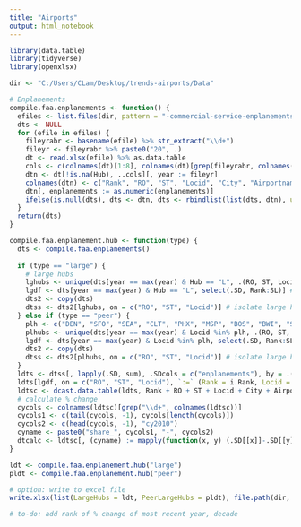 ```yaml
---
title: "Airports"
output: html_notebook
---
```



```r
library(data.table)
library(tidyverse)
library(openxlsx)

dir <- "C:/Users/CLam/Desktop/trends-airports/Data"

# Enplanements
compile.faa.enplanements <- function() {
  efiles <- list.files(dir, pattern = "-commercial-service-enplanements.xlsx", full.names = T)
  dts <- NULL
  for (efile in efiles) {
    fileyrabr <- basename(efile) %>% str_extract("\\d+")
    fileyr <- fileyrabr %>% paste0("20", .)
    dt <- read.xlsx(efile) %>% as.data.table
    cols <- c(colnames(dt)[1:8], colnames(dt)[grep(fileyrabr, colnames(dt))])
    dtn <- dt[!is.na(Hub), ..cols][, year := fileyr]
    colnames(dtn) <- c("Rank", "RO", "ST", "Locid", "City", "Airportname", "SL", "Hub", "enplanements", "year")
    dtn[, enplanements := as.numeric(enplanements)]
    ifelse(is.null(dts), dts <- dtn, dts <- rbindlist(list(dts, dtn), use.names = T))
  }
  return(dts)
}

compile.faa.enplanement.hub <- function(type) {
  dts <- compile.faa.enplanements()
  
  if (type == "large") {
    # large hubs
    lghubs <- unique(dts[year == max(year) & Hub == "L", .(RO, ST, Locid)]) # current large hubs data table
    lgdf <- dts[year == max(year) & Hub == "L", select(.SD, Rank:SL)] # current large hub 'template' You can use dplyr methods within data.table!
    dts2 <- copy(dts)
    dtss <- dts2[lghubs, on = c("RO", "ST", "Locid")] # isolate large hubs data
  } else if (type == "peer") {
    plh <- c("DEN", "SFO", "SEA", "CLT", "PHX", "MSP", "BOS", "BWI", "SAN", "TPA", "PDX") # Locid
    plhubs <- unique(dts[year == max(year) & Locid %in% plh, .(RO, ST, Locid)]) # peer large hubs data table
    lgdf <- dts[year == max(year) & Locid %in% plh, select(.SD, Rank:SL)] # current large hub 'template' You can use dplyr methods within data.table!
    dts2 <- copy(dts)
    dtss <- dts2[plhubs, on = c("RO", "ST", "Locid")] # isolate large hubs data
  }
  ldts <- dtss[, lapply(.SD, sum), .SDcols = c("enplanements"), by = .(RO, ST, Locid, year)] # reconcile data
  ldts[lgdf, on = c("RO", "ST", "Locid"), `:=` (Rank = i.Rank, Locid = i.Locid, City = i.City, Airportname = i.Airportname, SL = i.SL)] # join data
  ldtsc <- dcast.data.table(ldts, Rank + RO + ST + Locid + City + Airportname + SL ~ paste0("cy", year), value.var = "enplanements")
  # calculate % change
  cycols <- colnames(ldtsc)[grep("\\d+", colnames(ldtsc))]
  cycols1 <- c(tail(cycols, -1), cycols[length(cycols)])
  cycols2 <- c(head(cycols, -1), "cy2010")
  cyname <- paste0("share_", cycols1, "-", cycols2)
  dtcalc <- ldtsc[, (cyname) := mapply(function(x, y) (.SD[[x]]-.SD[[y]])/.SD[[y]], cycols1, cycols2, SIMPLIFY = F)]
}

ldt <- compile.faa.enplanement.hub("large")
pldt <- compile.faa.enplanement.hub("peer")

# option: write to excel file
write.xlsx(list(LargeHubs = ldt, PeerLargeHubs = pldt), file.path(dir, paste0("PassEnplanementsbyAirport_", Sys.Date(), ".xlsx")))

# to-do: add rank of % change of most recent year, decade
```


